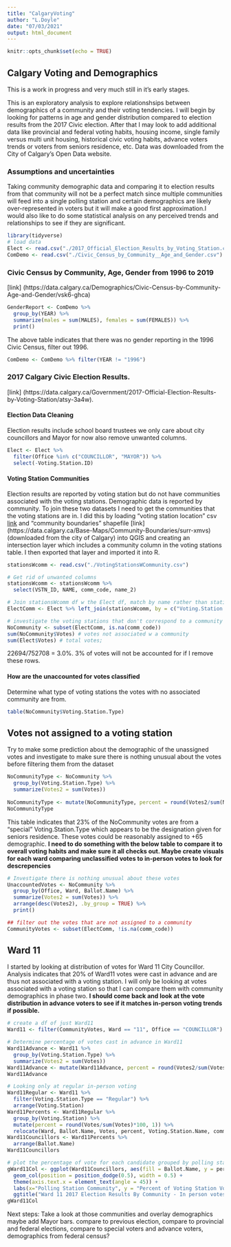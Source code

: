 ---
title: "CalgaryVoting"
author: "L.Doyle"
date: "07/03/2021"
output: html_document
---

```{r setup, include=FALSE}
knitr::opts_chunk$set(echo = TRUE)
```

## Calgary Voting and Demographics  
This is a work in progress and very much still in it's early stages.  

This is an exploratory analysis to explore relationshsips between demographics of a community and their voting tendencies.  I will begin by looking for patterns in age and gender distribution compared to election results from the 2017 Civic election.  After that I may look to add additional data like provincial and federal voting habits, housing income, single family versus multi unit housing, historical civic voting habits, advance voters trends or voters from seniors residence, etc.  Data was downloaded from the City of Calgary's Open Data website. 

### Assumptions and uncertainties
Taking community demographic data and comparing it to election results from that community will not be a perfect match since multiple communities will feed into a single polling station and certain demographics are likely over-represented in voters but it will make a good first approximation.I would also like to do some statistical analysis on any perceived trends and relationships to see if they are significant.

```{r loading, warning = FALSE, message = FALSE}
library(tidyverse)
# load data
Elect <- read.csv("./2017_Official_Election_Results_by_Voting_Station.csv")
ComDemo <- read.csv("./Civic_Census_by_Community__Age_and_Gender.csv")
```

### Civic Census by Community, Age, Gender from 1996 to 2019  
[link] (https://data.calgary.ca/Demographics/Civic-Census-by-Community-Age-and-Gender/vsk6-ghca)
```{r census}
GenderReport <- ComDemo %>%
  group_by(YEAR) %>%
  summarize(males = sum(MALES), females = sum(FEMALES)) %>%
  print()
```

The above table indicates that there was no gender reporting in the 1996 Civic Census, filter out 1996.

```{r ElectClean2}
ComDemo <- ComDemo %>% filter(YEAR != "1996")
```

### 2017 Calgary Civic Election Results.  
[link] (https://data.calgary.ca/Government/2017-Official-Election-Results-by-Voting-Station/atsy-3a4w).  

#### Election Data Cleaning  
Election results include school board trustees we only care about city councillors and Mayor for now also remove unwanted columns.
```{r ElectClean}
Elect <- Elect %>% 
  filter(Office %in% c("COUNCILLOR", "MAYOR")) %>%
  select(-Voting.Station.ID)
```

#### Voting Station Communities  
Election results are reported by voting station but do not have communities associated with the voting stations.  Demographic data is reported by community. To join these two datasets I need to get the communities that the voting stations are in. I did this by loading "voting station location" csv [link](https://data.calgary.ca/Government/Voting-Stations-Effective-October-16-2017-/ps5q-maip) and "community boundaries" shapefile [link] (https://data.calgary.ca/Base-Maps/Community-Boundaries/surr-xmvs) (downloaded from the city of Calgary) into QGIS and creating an intersection layer which includes a community column in the voting stations table. I then exported that layer and imported it into R. 
```{r StationsWCommunity}
stationsWcomm <- read.csv("./VotingStationsWCommunity.csv")

# Get rid of unwanted columns
stationsWcomm <- stationsWcomm %>%
  select(VSTN_ID, NAME, comm_code, name_2)

# Join stationsWcomm df w the Elect df, match by name rather than stationID as some stations have multiple ID
ElectComm <- Elect %>% left_join(stationsWcomm, by = c("Voting.Station.Name" = "NAME"))

# investigate the voting stations that don't correspond to a community & how many votes are associated w them
NoCommunity <- subset(ElectComm, is.na(comm_code))
sum(NoCommunity$Votes) # votes not associated w a community
sum(Elect$Votes) # total votes;
```
22694/752708  = 3.0%.  3% of votes will not be accounted for if I remove these rows.  

#### How are the unaccounted for votes classified
Determine what type of voting stations the votes with no associated community are from.
```{r notsure}
table(NoCommunity$Voting.Station.Type)  
```


## Votes not assigned to a voting station  
Try to make some prediction about the demographic of the unassigned votes and investigate to make sure there is nothing unusual about the votes before filtering them from the dataset

```{r unaccounted}
NoCommunityType <- NoCommunity %>%
  group_by(Voting.Station.Type) %>%
  summarize(Votes2 = sum(Votes))
            
NoCommunityType <- mutate(NoCommunityType, percent = round(Votes2/sum(NoCommunityType$Votes2)*100, 0))
NoCommunityType
```
This table indicates that 23% of the NoCommunity votes are from a "special" Voting.Station.Type which appears to be the designation given for seniors residence. These votes could be reasonably assigned to +65 demographic.
**I need to do something with the below table to compare it to overall voting habits and make sure it all checks out. Maybe create visuals for each ward comparing unclassified votes to in-person votes to look for descrepencies**
```{r discrepencies}
# Investigate there is nothing unusual about these votes
UnaccountedVotes <- NoCommunity %>%
  group_by(Office, Ward, Ballot.Name) %>%
  summarize(Votes2 = sum(Votes)) %>%
  arrange(desc(Votes2), .by_group = TRUE) %>%
  print()

## filter out the votes that are not assigned to a community
CommunityVotes <- subset(ElectComm, !is.na(comm_code))
```
## Ward 11
I started by looking at distribution of votes for Ward 11 City Councillor. Analysis indicates that 20% of Ward11 votes were cast in advance and are thus not associated with a voting station. I will only be looking at votes associated with a voting station so that I can compare them with community demographics in phase two. **I should come back and look at the vote distribution in advance voters to see if it matches in-person voting trends if possible.**
```{r Ward11, fig.width =10}
# create a df of just Ward11 
Ward11 <- filter(CommunityVotes, Ward == "11", Office == "COUNCILLOR") 

# Determine percentage of votes cast in advance in Ward11
Ward11Advance <- Ward11 %>%
  group_by(Voting.Station.Type) %>%
  summarize(Votes2 = sum(Votes))
Ward11Advance <- mutate(Ward11Advance, percent = round(Votes2/sum(Votes2)*100,0))
Ward11Advance

# Looking only at regular in-person voting
Ward11Regular <- Ward11 %>%
  filter(Voting.Station.Type == "Regular") %>%
  arrange(Voting.Station)
Ward11Percents <- Ward11Regular %>%
  group_by(Voting.Station) %>%
  mutate(percent = round(Votes/sum(Votes)*100, 1)) %>%
  relocate(Ward, Ballot.Name, Votes, percent, Voting.Station.Name, comm_code, name_2) ## rearranges columns
Ward11Councillors <- Ward11Percents %>%
  arrange(Ballot.Name)
Ward11Councillors

# plot the percentage of vote for each candidate grouped by polling station
gWard11Col <- ggplot(Ward11Councillors, aes(fill = Ballot.Name, y = percent, x = name_2)) +
  geom_col(position = position_dodge(0.5), width = 0.5) +
  theme(axis.text.x = element_text(angle = 45)) +
  labs(x="Polling Station Community", y = "Percent of Voting Station Vote", fill = "Candidate") +
  ggtitle("Ward 11 2017 Election Results By Community - In person votes only")
gWard11Col
```


Next steps: Take a look at those communities and overlay demographics maybe add Mayor bars.
compare to previous election, compare to provincial and federal elections, compare to special voters and advance voters, demographics from federal census?
